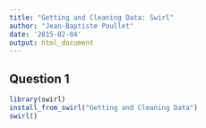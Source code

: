```yaml
---
title: "Getting and Cleaning Data: Swirl"
author: "Jean-Baptiste Poullet"
date: '2015-02-04'
output: html_document
---
```


## Question 1

```r
library(swirl)
install_from_swirl("Getting and Cleaning Data")
swirl()
```
